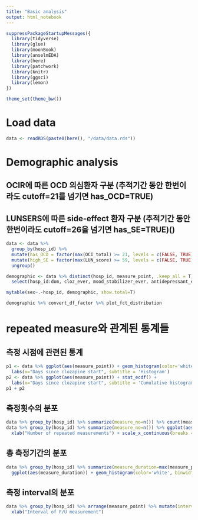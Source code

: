 ---
title: "Basic analysis"
output: html_notebook
---

```{r}
suppressPackageStartupMessages({
  library(tidyverse)
  library(glue)
  library(moonBook)
  library(anselmEDA)
  library(here)
  library(patchwork)
  library(knitr)
  library(ggsci)
  library(lemon)
})

theme_set(theme_bw())
```

# Load data
```{r}
data <- readRDS(paste0(here(), "/data/data.rds"))
```

# Demographic analysis

## OCIR에 따른 OCD 의심환자 구분 (추적기간 동안 한번이라도 cutoff=21를 넘기면 has_OCD=TRUE)
## LUNSERS에 따른 side-effect 환자 구분 (추적기간 동안 한번이라도 cutoff=26을 넘기면 has_SE=TRUE)()
```{r}
data <- data %>%
  group_by(hosp_id) %>%
  mutate(has_OCD = factor(max(OCI_total) >= 21, levels = c(FALSE, TRUE), labels = c("no OCD", "has OCD"))) %>%
  mutate(high_SE = factor(max(LUN_score) >= 59, levels = c(FALSE, TRUE), labels = c("low SE", "high SE"))) %>%
  ungroup()
```

```{r}
demographic <- data %>% distinct(hosp_id, measure_point, .keep_all = T) %>% 
  select(hosp_id:dom, cloz_ever, mood_stabilizer_ever, antidepressant_ever, has_OCD, high_SE, -cloz_use)
```

```{r}
mytable(sex~.-hosp_id, demographic, show.total=T)
```

```{r, fig.height=5}
demographic %>% convert_df_factor %>% plot_fct_distribution
```


# repeated measure와 관계된 통계들

## 측정 시점에 관련된 통계

```{r}
p1 <- data %>% ggplot(aes(measure_point)) + geom_histogram(color='white', binwidth=100) +
  labs(x="Days since clozapine start", subtitle = 'Histogram')
p2 <- data %>% ggplot(aes(measure_point)) + stat_ecdf() + 
  labs(x="Days since clozapine start", subtitle = 'Cumulative histogram')
p1 + p2
```
## 측정횟수의 분포

```{r}
data %>% group_by(hosp_id) %>% summarize(measure_no=n()) %>% count(measure_no) %>% kable
data %>% group_by(hosp_id) %>% summarize(measure_no=n()) %>% ggplot(aes(measure_no)) + geom_histogram(binwidth = 1, color='white') +
  xlab("Number of repeated measurements") + scale_x_continuous(breaks = 1:7)
```


## 총 측정기간의 분포
```{r}
data %>% group_by(hosp_id) %>% summarize(measure_duration=max(measure_point)-min(measure_point)) %>% 
  ggplot(aes(measure_duration)) + geom_histogram(color='white', binwidth = 100) + xlab("Total F/U period")
```

## 측정 interval의 분포
```{r}
data %>% group_by(hosp_id) %>% arrange(measure_point) %>% mutate(interval = c(NA, diff(measure_point))) %>% ggplot(aes(interval)) + geom_histogram(binwidth = 50, color="white") +
  xlab("Interval of F/U measurement")
```



